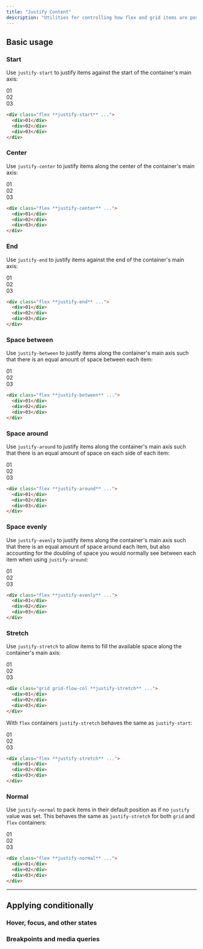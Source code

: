 ```yaml
---
title: "Justify Content"
description: "Utilities for controlling how flex and grid items are positioned along a container's main axis."
---
```




## Basic usage

### Start

Use `justify-start` to justify items against the start of the container's main axis:

<Example>
  <div class="flex justify-start space-x-4 font-mono text-white text-sm font-bold leading-6 bg-stripes-fuchsia rounded-lg">
    <div class="w-14 h-14 rounded-lg flex items-center justify-center bg-fuchsia-500 shadow-lg">01</div>
    <div class="w-14 h-14 rounded-lg flex items-center justify-center bg-fuchsia-500 shadow-lg">02</div>
    <div class="w-14 h-14 rounded-lg flex items-center justify-center bg-fuchsia-500 shadow-lg">03</div>
  </div>
</Example>

```html
<div class="flex **justify-start** ...">
  <div>01</div>
  <div>02</div>
  <div>03</div>
</div>
```

### Center

Use `justify-center` to justify items along the center of the container's main axis:

<Example>
  <div class="flex justify-center space-x-4 font-mono text-white text-sm font-bold leading-6 bg-stripes-blue rounded-lg">
    <div class="w-14 h-14 rounded-lg flex items-center justify-center bg-blue-500 shadow-lg">01</div>
    <div class="w-14 h-14 rounded-lg flex items-center justify-center bg-blue-500 shadow-lg">02</div>
    <div class="w-14 h-14 rounded-lg flex items-center justify-center bg-blue-500 shadow-lg">03</div>
  </div>
</Example>

```html
<div class="flex **justify-center** ...">
  <div>01</div>
  <div>02</div>
  <div>03</div>
</div>
```

### End

Use `justify-end` to justify items against the end of the container's main axis:

<Example>
  <div class="flex justify-end space-x-4 font-mono text-white text-sm font-bold leading-6 bg-stripes-cyan rounded-lg">
    <div class="w-14 h-14 rounded-lg flex items-center justify-center bg-cyan-500 shadow-lg">01</div>
    <div class="w-14 h-14 rounded-lg flex items-center justify-center bg-cyan-500 shadow-lg">02</div>
    <div class="w-14 h-14 rounded-lg flex items-center justify-center bg-cyan-500 shadow-lg">03</div>
  </div>
</Example>

```html
<div class="flex **justify-end** ...">
  <div>01</div>
  <div>02</div>
  <div>03</div>
</div>
```

### Space between

Use `justify-between` to justify items along the container's main axis such that there is an equal amount of space between each item:

<Example>
  <div class="flex justify-between space-x-4 font-mono text-white text-sm font-bold leading-6 bg-stripes-pink rounded-lg">
    <div class="w-14 h-14 rounded-lg flex items-center justify-center bg-pink-500 shadow-lg">01</div>
    <div class="w-14 h-14 rounded-lg flex items-center justify-center bg-pink-500 shadow-lg">02</div>
    <div class="w-14 h-14 rounded-lg flex items-center justify-center bg-pink-500 shadow-lg">03</div>
  </div>
</Example>

```html
<div class="flex **justify-between** ...">
  <div>01</div>
  <div>02</div>
  <div>03</div>
</div>
```

### Space around

Use `justify-around` to justify items along the container's main axis such that there is an equal amount of space on each side of each item:

<Example>
  <div class="flex justify-around space-x-4 font-mono text-white text-sm font-bold leading-6 bg-stripes-purple rounded-lg">
    <div class="w-14 h-14 rounded-lg flex items-center justify-center bg-purple-500 shadow-lg">01</div>
    <div class="w-14 h-14 rounded-lg flex items-center justify-center bg-purple-500 shadow-lg">02</div>
    <div class="w-14 h-14 rounded-lg flex items-center justify-center bg-purple-500 shadow-lg">03</div>
  </div>
</Example>

```html
<div class="flex **justify-around** ...">
  <div>01</div>
  <div>02</div>
  <div>03</div>
</div>
```

### Space evenly

Use `justify-evenly` to justify items along the container's main axis such that there is an equal amount of space around each item, but also accounting for the doubling of space you would normally see between each item when using `justify-around`:

<Example>
  <div class="flex justify-evenly space-x-4 font-mono text-white text-sm font-bold leading-6 bg-stripes-indigo rounded-lg">
    <div class="w-14 h-14 rounded-lg flex items-center justify-center bg-indigo-500 shadow-lg">01</div>
    <div class="w-14 h-14 rounded-lg flex items-center justify-center bg-indigo-500 shadow-lg">02</div>
    <div class="w-14 h-14 rounded-lg flex items-center justify-center bg-indigo-500 shadow-lg">03</div>
  </div>
</Example>

```html
<div class="flex **justify-evenly** ...">
  <div>01</div>
  <div>02</div>
  <div>03</div>
</div>
```

### Stretch

Use `justify-stretch` to allow items to fill the available space along the container's main axis:

<Example>
  <div class="grid grid-flow-col justify-stretch space-x-4 font-mono text-white text-sm font-bold leading-6 bg-stripes-emerald rounded-lg">
    <div class="w-14 h-14 rounded-lg flex items-center justify-center bg-emerald-500 shadow-lg">01</div>
    <div class="w-14 h-14 rounded-lg flex items-center justify-center bg-emerald-500 shadow-lg">02</div>
    <div class="w-14 h-14 rounded-lg flex items-center justify-center bg-emerald-500 shadow-lg">03</div>
  </div>
</Example>

```html
<div class="grid grid-flow-col **justify-stretch** ...">
  <div>01</div>
  <div>02</div>
  <div>03</div>
</div>
```

With `flex` containers `justify-stretch` behaves the same as `justify-start`:

<Example>
  <div class="flex justify-stretch space-x-4 font-mono text-white text-sm font-bold leading-6 bg-stripes-emerald rounded-lg">
    <div class="w-14 h-14 rounded-lg flex items-center justify-center bg-emerald-500 shadow-lg">01</div>
    <div class="w-14 h-14 rounded-lg flex items-center justify-center bg-emerald-500 shadow-lg">02</div>
    <div class="w-14 h-14 rounded-lg flex items-center justify-center bg-emerald-500 shadow-lg">03</div>
  </div>
</Example>

```html
<div class="flex **justify-stretch** ...">
  <div>01</div>
  <div>02</div>
  <div>03</div>
</div>
```

### Normal

Use `justify-normal` to pack items in their default position as if no `justify` value was set. This behaves the same as `justify-stretch` for both `grid` and `flex` containers:

<Example>
  <div class="flex justify-normal space-x-4 font-mono text-white text-sm font-bold leading-6 bg-stripes-amber rounded-lg">
    <div class="w-14 h-14 rounded-lg flex items-center justify-center bg-amber-500 shadow-lg">01</div>
    <div class="w-14 h-14 rounded-lg flex items-center justify-center bg-amber-500 shadow-lg">02</div>
    <div class="w-14 h-14 rounded-lg flex items-center justify-center bg-amber-500 shadow-lg">03</div>
  </div>
</Example>

```html
<div class="flex **justify-normal** ...">
  <div>01</div>
  <div>02</div>
  <div>03</div>
</div>
```

---

## <Heading ignore>Applying conditionally</Heading>

### <Heading ignore>Hover, focus, and other states</Heading>

<HoverFocusAndOtherStates defaultClass="flex justify-start" featuredClass="justify-between" />

### <Heading ignore>Breakpoints and media queries</Heading>

<BreakpointsAndMediaQueries defaultClass="flex justify-start" featuredClass="justify-between" />
